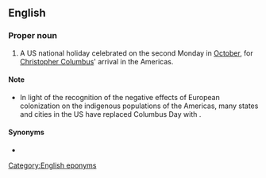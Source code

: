 ==English==
{{wikipedia}}

===Proper noun===
{{en-proper noun|head=[[Columbus]] [[day|Day]]}}

# A US national holiday celebrated on the second Monday in [[October]], for [[w:Christopher Columbus|Christopher Columbus]]' arrival in the Americas.

====Note====
* In light of the recognition of the negative effects of European colonization on the indigenous populations of the Americas, many states and cities in the US have replaced Columbus Day with {{w|Indigenous Peoples' Day}}.

====Synonyms====
* {{l|en|Discovery Day}}

[[Category:English eponyms]]